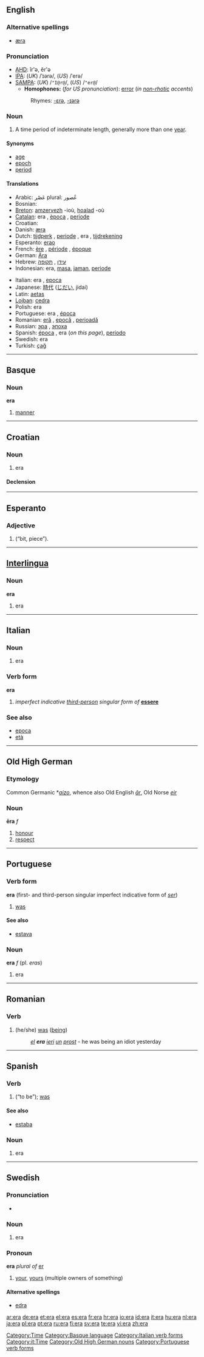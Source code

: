 {{see|Era|ERA|-era|erä}}
==English==

===Alternative spellings===
* [[æra]] {{i|archaic}}

===Pronunciation===
*[[AHD]]: îr'ə, ĕr'ə
*[[IPA]]: (''UK'') /ˈɪərə/, (''US'') /ˈerə/
*[[SAMPA]]: (''UK'') /<tt>"I@r@</tt>/, (''US'') /<tt>"er@</tt>/
**'''Homophones:''' (''for US pronunciation''): [[error]] (''in [[non-rhotic]] accents'')
*:Rhymes: [[Rhymes:English:-ɛrə|-ɛrə]], [[Rhymes:English:-ɪərə|-ɪərə]]

===Noun===
{{en-noun}}

# A time period of indeterminate length, generally more than one [[year]].

====Synonyms====
*[[age]]
*[[epoch]]
*[[period]]

====Translations====
{{top}}
*Arabic: عَصْر plural: عُصور
*Bosnian: {{t-|bs|era|f}}
*[[Breton]]: [[amzervezh]] {{f}} -ioù, [[hoalad]] {{m}} -où
*[[Catalan]]: era {{f}}, [[època]] {{f}}, [[període]] {{m}}
*Croatian: {{t-|bs|era|f}}
*Danish: [[æra]] {{c}}
*Dutch: [[tijdperk]] {{n}}, [[periode]] {{f}}, era {{m}}, [[tijdrekening]]
*Esperanto: [[erao]]
*French: [[ère]] {{f}}, [[période]] {{f}}, [[époque]] {{f}}
*German: [[Ära]] {{f}}
*Hebrew: [[עידן]] {{f}}, [[תקופה]] {{f}}
*Indonesian: era, [[masa]], [[jaman]], [[periode]]
{{mid}}
*Italian: era {{f}}, [[epoca]] {{f}}
*Japanese: [[時代]] ([[じだい]], jidai)
*Latin: [[aetas]] {{f}}
*[[Lojban]]: [[cedra]]
*Polish: era {{f}}
*Portuguese: era {{f}}, [[época]] {{f}}
*Romanian: [[eră]] {{f}}, [[epocă]] {{f}}, [[perioadă]] {{f}}
*Russian: [[эра]] {{f}}, [[эпоха]] {{f}}
*Spanish: [[época]] {{f}}, era {{f}} (''on this page''), [[período]] {{m}}
*Swedish: era {{c}}
*Turkish: [[çağ]]
{{bottom}}

[[Category:Time]]

----

==Basque==

===Noun===
'''era'''

# [[manner]]

[[Category:Basque language]]

----

==Croatian==

===Noun===
{{hr-noun|g=f|ere}}

# {{geology|lang=hr}} era

====Declension====
{{hr-decl-noun
|era|ere
|ere|era
|eri|erama
|eru|ere
|ero|ere
|eri|erama
|erom|erama
}}

----

==Esperanto==

===Adjective===
{{eo-adj|era}}

# {{form of|lang=eo|adjective form|[[ero]]|nodot=none}} (“bit, piece”).

----

==[[Interlingua]]==

===Noun===
'''era'''

# era

----

==Italian==

===Noun===
{{it-noun|er|f|a|e}}

# era

===Verb form===
'''era'''

# ''imperfect indicative [[third-person]] singular form of'' '''[[essere]]'''

===See also===
*[[epoca]]
*[[età]]

[[Category:Italian verb forms]]
[[Category:it:Time]]

----

==Old High German==

===Etymology===
Common Germanic *''[[aizo]]'', whence also Old English ''[[ār]]'', Old Norse ''[[eir]]''

===Noun===
'''ēra''' ''f''

# [[honour]]
# [[respect]]

[[Category:Old High German nouns]]

----

==Portuguese==

===Verb form===
'''era''' (first- and third-person singular imperfect indicative form of ''[[ser]]'')

# [[was]]

====See also====
*[[estava]]

===Noun===
'''era''' ''f'' (pl. ''eras'')

# era

[[Category:Portuguese verb forms]]

----

==Romanian==

===Verb===
{{ro-verbform|fi|person=3s|time=imp|tense=ind}}

# (he/she) [[was]] ([[being]])
#:''[[el]] '''era''' [[ieri]] [[un]] [[prost]]'' - he was being an idiot yesterday

----

==Spanish==

===Verb===
{{infl|es|verb|cat=verb forms}}

# {{form of|first- and third-person singular imperfect indicative form|[[ser]]|nodot=none}} (“to be”); [[was]]

====See also====
*[[estaba]]

===Noun===
{{es-noun-f}}

# era

----

==Swedish==

===Pronunciation===
*{{audio|Sv-era.ogg|audio}}

===Noun===
{{sv-noun-reg-or|er}}
{{infl|sv|noun|g=c}}

# era

===Pronoun===
'''era''' ''plural of'' [[er#Swedish|er]]

# [[your]], [[yours]] (multiple owners of something)

====Alternative spellings====
*[[edra]] {{i|archaic}}

[[ar:era]]
[[de:era]]
[[et:era]]
[[el:era]]
[[es:era]]
[[fr:era]]
[[hr:era]]
[[io:era]]
[[id:era]]
[[it:era]]
[[hu:era]]
[[nl:era]]
[[ja:era]]
[[pl:era]]
[[pt:era]]
[[ru:era]]
[[fi:era]]
[[sv:era]]
[[te:era]]
[[vi:era]]
[[zh:era]]